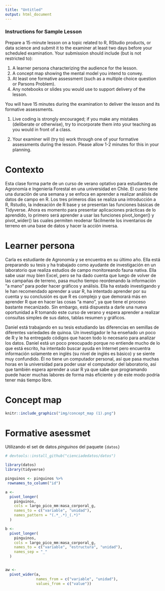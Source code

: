 ```yaml
---
title: "Untitled"
output: html_document
---
```


### Instructions for Sample Lesson

Prepare a 15-minute lesson on a topic related to R, RStudio products, or data science and submit it to the examiner at least two days before your scheduled examination. Your submission should include (but is not restricted to):

1.  A learner persona characterizing the audience for the lesson.
2.  A concept map showing the mental model you intend to convey.
3.  At least one formative assessment (such as a multiple choice question or Parsons Problem).
4.  Any notebooks or slides you would use to support delivery of the lesson.

You will have 15 minutes during the examination to deliver the lesson and its formative assessments.

1.  Live coding is strongly encouraged; if you make any mistakes (deliberate or otherwise), try to incorporate them into your teaching as you would in front of a class.

2.  Your examiner will (try to) work through one of your formative assessments during the lesson. Please allow 1-2 minutes for this in your planning.

# Contexto

Esta clase forma parte de un curso de verano optativo para estudiantes de Agronomía e Ingeniería Forestal en una universidad en Chile. El curso tiene una duración de una semana y se enfoca en aprender a realizar análisis de datos de campo en R. Los tres primeros días se realiza una introducción a R, Rstudio, la indexación de R base y se presentan las funciones básicas de Tidyverse. Ahora es momento para presentar aplicaciones prácticas de lo aprendido, lo primero será aprender a usar las funciones pivot_longer() y pivot_wider() las cuales permiten reodenar fácilmente los inventarios de terreno en una base de datos y hacer la acción inversa.

# Learner persona

Carla es estudiante de Agronomía y se encuentra en su último año. Ella está preparando su tesis y ha trabajado como ayudante de investigación en un laboratorio que realiza estudios de campo monitoreando fauna nativa. Ella sabe usar muy bien Excel, pero se ha dado cuenta que luego de volver de las campañas de terreno, pasa mucho tiempo reordenando la información "a mano" para poder hacer gráficos y análisis. Ella ha estado investigando y le han recomendado aprender a usar R, ha intentado aprender por su cuenta y su conclusión es que R es complejo y que demorará más en aprender R que en hacer las cosas "a mano", ya que tiene el proceso bastante mecanizado. Sin embargo, está dispuesta a darle una nueva oportunidad a R tomando este curso de verano y espera aprender a realizar consultas simples de sus datos, tablas resumen y gráficos.

Daniel está trabajando en su tesis estudiando las diferencias en semillas de diferentes variedades de quinoa. Un investigador le ha enseñado un poco de R y le ha entregado códigos que hacen todo lo necesario para analizar los datos. Daniel está un poco preocupado porque no entiende mucho de lo que está escrito, ha intentado buscar ayuda en Internet pero encuentra información solamente en inglés (su nivel de inglés es básico) y se siente muy confundido. Él no tiene un computador personal, así que pasa muchas horas en la universidad para poder usar el computador del laboratorio, así que también espera aprender a usar R ya que sabe que programando puede hacer muchas labores de forma más eficiente y de este modo podría tener más tiempo libre.

# Concept map

```r
knitr::include_graphics("img/concept_map (1).png")
```

# Formative asessmet

Utilizando el set de datos *pinguinos* del paquete `{datos}`

```r
# devtools::install_github("cienciadedatos/datos")

library(datos)
library(tidyverse)

pinguinos <- pinguinos %>% 
 rownames_to_column("id")

a <-
  pivot_longer(
    pinguinos,
    cols = largo_pico_mm:masa_corporal_g,
    names_to = c("variable", "unidad"),
    names_pattern = "(.*_.*)_(.*)"
  )

b <-
  pivot_longer(
    pinguinos,
    cols = largo_pico_mm:masa_corporal_g,
    names_to = c("variable", "estructura", "unidad"),
    names_sep = "_"
  )


aw <-
  pivot_wider(a,
              names_from = c("variable", "unidad"),
              values_from = c("value"))



```

